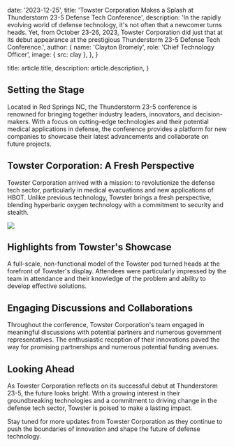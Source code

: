
  date: '2023-12-25',
  title: 'Towster Corporation Makes a Splash at Thunderstorm 23-5 Defense Tech Conference',
  description:
    'In the rapidly evolving world of defense technology, it\'s not often that a newcomer turns heads. Yet, from October 23-26, 2023, Towster Corporation did just that at its debut appearance at the prestigious Thunderstorm 23-5 Defense Tech Conference.',
  author: {
    name: 'Clayton Bromely',
    role: 'Chief Technology Officer',
    image: { src: clay },
  },
}

  title: article.title,
  description: article.description,
}

## Setting the Stage

Located in Red Springs NC, the Thunderstorm 23-5 conference is renowned for bringing together industry leaders, innovators, and decision-makers. With a focus on cutting-edge technologies and their potential medical applications in defense, the conference provides a platform for new companies to showcase their latest advancements and collaborate on future projects.

## Towster Corporation: A Fresh Perspective

Towster Corporation arrived with a mission: to revolutionize the defense tech sector, particularly in medical evacuations and new applications of HBOT. Unlike previous technology, Towster brings a fresh perspective, blending hyperbaric oxygen technology with a commitment to security and stealth.

![](./thunderstorm.jpg)

## Highlights from Towster's Showcase

A full-scale, non-functional model of the Towster pod turned heads at the forefront of Towster's display. Attendees were particularly impressed by the team in attendance and their knowledge of the problem and ability to develop effective solutions.

## Engaging Discussions and Collaborations

Throughout the conference, Towster Corporation's team engaged in meaningful discussions with potential partners and numerous government representatives. The enthusiastic reception of their innovations paved the way for promising partnerships and numerous potential funding avenues.

## Looking Ahead

As Towster Corporation reflects on its successful debut at Thunderstorm 23-5, the future looks bright. With a growing interest in their groundbreaking technologies and a commitment to driving change in the defense tech sector, Towster is poised to make a lasting impact.

Stay tuned for more updates from Towster Corporation as they continue to push the boundaries of innovation and shape the future of defense technology.

